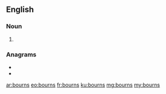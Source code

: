 ==English==

===Noun===
{{head|en|noun plural form}}

# {{plural of|bourn|lang=en}}

===Anagrams===
* {{l|en|burons}}
* {{l|en|suborn}}

[[ar:bourns]]
[[eo:bourns]]
[[fr:bourns]]
[[ku:bourns]]
[[mg:bourns]]
[[my:bourns]]